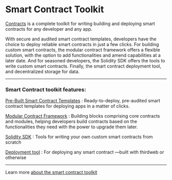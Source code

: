 # Smart Contract Toolkit

[Contracts](https://thirdweb.com/contracts) is a complete toolkit for writing building and deploying smart contracts for any developer and any app. 

With secure and audited smart contract templates, developers have the choice to deploy reliable smart contracts in just a few clicks. For building custom smart contracts, the modular contract framework offers a flexible solution, with the option to add functionalities and amend capabilities at a later date. And for seasoned developers, the Solidity SDK offers the tools to write custom smart contracts. Finally, the smart contract deployment tool, and decentralized storage for data.

---

### Smart Contract toolkit features:

[Pre-Built Smart Contract Templates](https://portal.thirdweb.com/contracts/explore/overview) : Ready-to-deploy, pre-audited smart contract templates for deploying apps in a matter of clicks.

[Modular Contract Framework](https://portal.thirdweb.com/contracts/modular-contracts/overview) : Building blocks comprising core contracts and modules, helping developers build contracts based on the functionalities they need with the power to upgrade them later.

[Solidity SDK](https://portal.thirdweb.com/contracts/build/overview) : Tools for writing your own custom smart contracts from scratch

[Deployment tool](https://portal.thirdweb.com/contracts/deploy/overview) : For deploying any smart contract —built with thirdweb or otherwise

---

Learn more [about the smart contract toolkit](https://portal.thirdweb.com/contracts)
